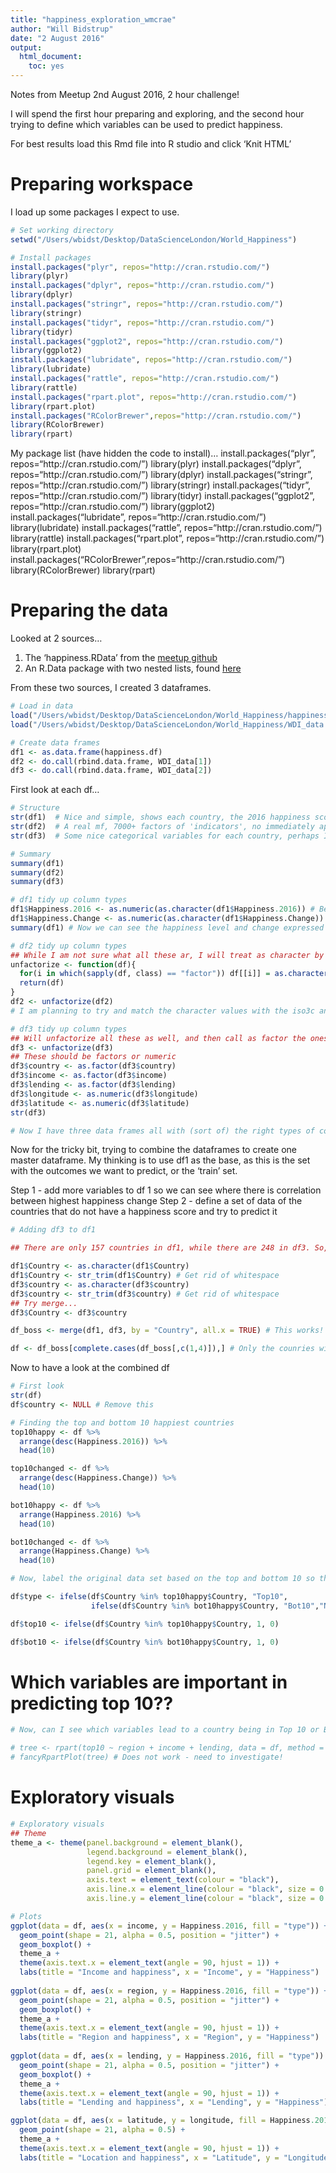 ```yaml
---
title: "happiness_exploration_wmcrae"
author: "Will Bidstrup"
date: "2 August 2016" 
output: 
  html_document: 
    toc: yes
---
```

Notes from Meetup 2nd August 2016, 2 hour challenge!

I will spend the first hour preparing and exploring, and the second hour trying to define which variables can be used to predict happiness.

For best results load this Rmd file into R studio and click 'Knit HTML'

# Preparing workspace
I load up some packages I expect to use.

``` r
# Set working directory
setwd("/Users/wbidst/Desktop/DataScienceLondon/World_Happiness")

# Install packages
install.packages("plyr", repos="http://cran.rstudio.com/")
library(plyr)
install.packages("dplyr", repos="http://cran.rstudio.com/")
library(dplyr)
install.packages("stringr", repos="http://cran.rstudio.com/")
library(stringr)
install.packages("tidyr", repos="http://cran.rstudio.com/")
library(tidyr)
install.packages("ggplot2", repos="http://cran.rstudio.com/")
library(ggplot2)
install.packages("lubridate", repos="http://cran.rstudio.com/")
library(lubridate)
install.packages("rattle", repos="http://cran.rstudio.com/")
library(rattle) 
install.packages("rpart.plot", repos="http://cran.rstudio.com/")
library(rpart.plot)
install.packages("RColorBrewer",repos="http://cran.rstudio.com/")
library(RColorBrewer) 
library(rpart) 

```

My package list (have hidden the code to install)...
install.packages("plyr", repos="http://cran.rstudio.com/")
library(plyr)
install.packages("dplyr", repos="http://cran.rstudio.com/")
library(dplyr)
install.packages("stringr", repos="http://cran.rstudio.com/")
library(stringr)
install.packages("tidyr", repos="http://cran.rstudio.com/")
library(tidyr)
install.packages("ggplot2", repos="http://cran.rstudio.com/")
library(ggplot2)
install.packages("lubridate", repos="http://cran.rstudio.com/")
library(lubridate)
install.packages("rattle", repos="http://cran.rstudio.com/")
library(rattle) 
install.packages("rpart.plot", repos="http://cran.rstudio.com/")
library(rpart.plot)
install.packages("RColorBrewer",repos="http://cran.rstudio.com/")
library(RColorBrewer) 
library(rpart) 


# Preparing the data
Looked at 2 sources...

1. The 'happiness.RData' from the [meetup github](https://github.com/central-ldn-data-sci/predictingNationalHappiness/tree/master/data)
2. An R.Data package with two nested lists, found [here](https://github.com/vincentarelbundock/WDI/tree/master/data)

From these two sources, I created 3 dataframes.

``` r
# Load in data
load("/Users/wbidst/Desktop/DataScienceLondon/World_Happiness/happiness.RData")
load("/Users/wbidst/Desktop/DataScienceLondon/World_Happiness/WDI_data.RData")

# Create data frames
df1 <- as.data.frame(happiness.df)
df2 <- do.call(rbind.data.frame, WDI_data[1])
df3 <- do.call(rbind.data.frame, WDI_data[2])

```

First look at each df...

``` r
# Structure
str(df1)  # Nice and simple, shows each country, the 2016 happiness score and the change
str(df2)  # A real mf, 7000+ factors of 'indicators', no immediately apparent what I can do with these
str(df3)  # Some nice categorical variables for each country, perhaps I can add these to df1

# Summary
summary(df1)
summary(df2)
summary(df3)

```

``` r
# df1 tidy up column types
df1$Happiness.2016 <- as.numeric(as.character(df1$Happiness.2016)) # Be careful when converting factors to numeric - start by converting to character
df1$Happiness.Change <- as.numeric(as.character(df1$Happiness.Change))
summary(df1) # Now we can see the happiness level and change expressed as numbers

# df2 tidy up column types
## While I am not sure what all these ar, I will treat as character by default
unfactorize <- function(df){
  for(i in which(sapply(df, class) == "factor")) df[[i]] = as.character(df[[i]])
  return(df)
}
df2 <- unfactorize(df2)
# I am planning to try and match the character values with the iso3c and iso2c variables in df3...somehow

# df3 tidy up column types
## Will unfactorize all these as well, and then call as factor the ones I need
df3 <- unfactorize(df3)
## These should be factors or numeric
df3$country <- as.factor(df3$country)
df3$income <- as.factor(df3$income)
df3$lending <- as.factor(df3$lending)
df3$longitude <- as.numeric(df3$longitude)
df3$latitude <- as.numeric(df3$latitude)
str(df3)

# Now I have three data frames all with (sort of) the right types of columns
```

Now for the tricky bit, trying to combine the dataframes to create one master dataframe. My thinking is to use df1 as the base, as this is the set with the outcomes we want to predict, or the 'train' set.

Step 1 - add more variables to df 1 so we can see where there is correlation between highest happiness change
Step 2 - define a set of data of the countries that do not have a happiness score and try to predict it

``` r
# Adding df3 to df1

## There are only 157 countries in df1, while there are 248 in df3. So, first we need to reduce df3 to only 157 rows (hopefully country names are the same!!!)

df1$Country <- as.character(df1$Country)
df1$Country <- str_trim(df1$Country) # Get rid of whitespace
df3$country <- as.character(df3$country)
df3$country <- str_trim(df3$country) # Get rid of whitespace
## Try merge...
df3$Country <- df3$country 

df_boss <- merge(df1, df3, by = "Country", all.x = TRUE) # This works! By specifying 'all.x = TRUE' we keep all elements of df1. Where there are no additional variables to be found from df3, we have NA values

df <- df_boss[complete.cases(df_boss[,c(1,4)]),] # Only the counries will all variables

```

Now to have a look at the combined df

``` r
# First look
str(df)
df$country <- NULL # Remove this

# Finding the top and bottom 10 happiest countries
top10happy <- df %>%
  arrange(desc(Happiness.2016)) %>%
  head(10)

top10changed <- df %>%
  arrange(desc(Happiness.Change)) %>%
  head(10)

bot10happy <- df %>%
  arrange(Happiness.2016) %>%
  head(10)

bot10changed <- df %>%
  arrange(Happiness.Change) %>%
  head(10)

# Now, label the original data set based on the top and bottom 10 so they can be identified in context of the whole set

df$type <- ifelse(df$Country %in% top10happy$Country, "Top10",
                  ifelse(df$Country %in% bot10happy$Country, "Bot10","None"))

df$top10 <- ifelse(df$Country %in% top10happy$Country, 1, 0)

df$bot10 <- ifelse(df$Country %in% bot10happy$Country, 1, 0)
```

# Which variables are important in predicting top 10??
```r
# Now, can I see which variables lead to a country being in Top 10 or Bottom 10.

# tree <- rpart(top10 ~ region + income + lending, data = df, method = "class")
# fancyRpartPlot(tree) # Does not work - need to investigate!

```

# Exploratory visuals
```r
# Exploratory visuals
## Theme
theme_a <- theme(panel.background = element_blank(),
                 legend.background = element_blank(),
                 legend.key = element_blank(),
                 panel.grid = element_blank(),
                 axis.text = element_text(colour = "black"),
                 axis.line.x = element_line(colour = "black", size = 0.5),
                 axis.line.y = element_line(colour = "black", size = 0.5))

# Plots
ggplot(data = df, aes(x = income, y = Happiness.2016, fill = "type")) +
  geom_point(shape = 21, alpha = 0.5, position = "jitter") +
  geom_boxplot() +
  theme_a +
  theme(axis.text.x = element_text(angle = 90, hjust = 1)) +
  labs(title = "Income and happiness", x = "Income", y = "Happiness")
  
ggplot(data = df, aes(x = region, y = Happiness.2016, fill = "type")) +
  geom_point(shape = 21, alpha = 0.5, position = "jitter") +
  geom_boxplot() +
  theme_a +
  theme(axis.text.x = element_text(angle = 90, hjust = 1)) +
  labs(title = "Region and happiness", x = "Region", y = "Happiness")
  
ggplot(data = df, aes(x = lending, y = Happiness.2016, fill = "type")) +
  geom_point(shape = 21, alpha = 0.5, position = "jitter") +
  geom_boxplot() +
  theme_a +
  theme(axis.text.x = element_text(angle = 90, hjust = 1)) +
  labs(title = "Lending and happiness", x = "Lending", y = "Happiness")  

ggplot(data = df, aes(x = latitude, y = longitude, fill = Happiness.2016)) +
  geom_point(shape = 21, alpha = 0.5) +
  theme_a +
  theme(axis.text.x = element_text(angle = 90, hjust = 1)) +
  labs(title = "Location and happiness", x = "Latitude", y = "Longitude")
```


